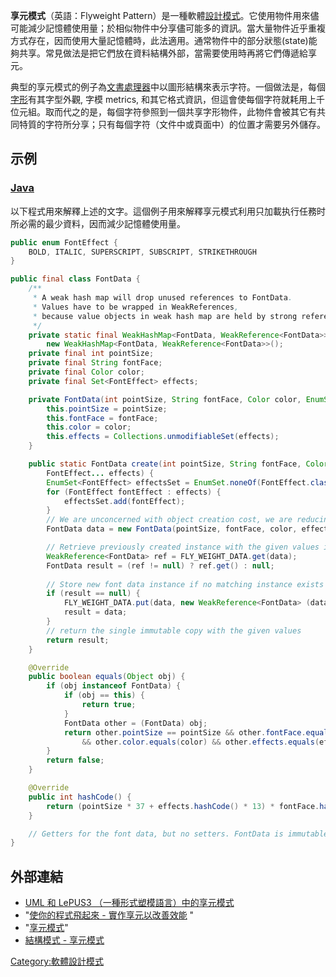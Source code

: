 {{多個問題|
{{expert|time=2014-10-06T07:05:18+00:00}}
{{unreferenced|time=2014-10-06T07:05:18+00:00}}
{{No footnotes|time=2010-05-12T13:14:02+00:00 }}
}}
'''享元模式'''（英語：Flyweight Pattern）是一種軟體[[設計模式_(計算機)|設計模式]]。它使用物件用來儘可能減少記憶體使用量；於相似物件中分享儘可能多的資訊。當大量物件近乎重複方式存在，因而使用大量記憶體時，此法適用。通常物件中的部分狀態(state)能夠共享。常見做法是把它們放在資料結構外部，當需要使用時再將它們傳遞給享元。

典型的享元模式的例子為[[文書處理器|文書處理器]]中以圖形結構來表示字符。一個做法是，每個[[字形|字形]]有其字型外觀, 字模 metrics, 和其它格式資訊，但這會使每個字符就耗用上千位元組。取而代之的是，每個字符參照到一個共享字形物件，此物件會被其它有共同特質的字符所分享；只有每個字符（文件中或頁面中）的位置才需要另外儲存。

== 示例 ==
===[[Java|Java]]===
以下程式用來解釋上述的文字。這個例子用來解釋享元模式利用只加載执行任務时所必需的最少資料，因而減少記憶體使用量。

<syntaxhighlight lang="java">
public enum FontEffect {
    BOLD, ITALIC, SUPERSCRIPT, SUBSCRIPT, STRIKETHROUGH
}

public final class FontData {
    /**
     * A weak hash map will drop unused references to FontData.
     * Values have to be wrapped in WeakReferences, 
     * because value objects in weak hash map are held by strong references.
     */
    private static final WeakHashMap<FontData, WeakReference<FontData>> FLY_WEIGHT_DATA =
        new WeakHashMap<FontData, WeakReference<FontData>>();
    private final int pointSize;
    private final String fontFace;
    private final Color color;
    private final Set<FontEffect> effects;

    private FontData(int pointSize, String fontFace, Color color, EnumSet<FontEffect> effects) {
        this.pointSize = pointSize;
        this.fontFace = fontFace;
        this.color = color;
        this.effects = Collections.unmodifiableSet(effects);
    }

    public static FontData create(int pointSize, String fontFace, Color color,
        FontEffect... effects) {
        EnumSet<FontEffect> effectsSet = EnumSet.noneOf(FontEffect.class);
        for (FontEffect fontEffect : effects) {
            effectsSet.add(fontEffect);
        }
        // We are unconcerned with object creation cost, we are reducing overall memory consumption
        FontData data = new FontData(pointSize, fontFace, color, effectsSet);

        // Retrieve previously created instance with the given values if it (still) exists
        WeakReference<FontData> ref = FLY_WEIGHT_DATA.get(data);
        FontData result = (ref != null) ? ref.get() : null;
        
        // Store new font data instance if no matching instance exists
        if (result == null) {
            FLY_WEIGHT_DATA.put(data, new WeakReference<FontData> (data));
            result = data;
        }
        // return the single immutable copy with the given values
        return result;
    }

    @Override
    public boolean equals(Object obj) {
        if (obj instanceof FontData) {
            if (obj == this) {
                return true;
            }
            FontData other = (FontData) obj;
            return other.pointSize == pointSize && other.fontFace.equals(fontFace)
                && other.color.equals(color) && other.effects.equals(effects);
        }
        return false;
    }

    @Override
    public int hashCode() {
        return (pointSize * 37 + effects.hashCode() * 13) * fontFace.hashCode();
    }

    // Getters for the font data, but no setters. FontData is immutable.
}
</syntaxhighlight>

==外部連結==
*[https://web.archive.org/web/20090515033126/http://www.lepus.org.uk/ref/companion/Flyweight.xml UML 和 LePUS3 （一種形式塑模語言）中的享元模式]
*"[http://www.javaworld.com/javaworld/jw-07-2003/jw-0725-designpatterns.html 使你的程式飛起來 - 實作享元以改善效能] {{Wayback|url=http://www.javaworld.com/javaworld/jw-07-2003/jw-0725-designpatterns.html |date=20131105213545 }}"
*"[https://web.archive.org/web/20081120123754/http://codeproject.com/gen/design/testvalidators.asp 享元模式]"
*[https://web.archive.org/web/20100501123706/http://www.allapplabs.com/java_design_patterns/flyweight_pattern.htm 結構模式 - 享元模式]


{{软件设计模式}}
[[Category:軟體設計模式|Category:軟體設計模式]]